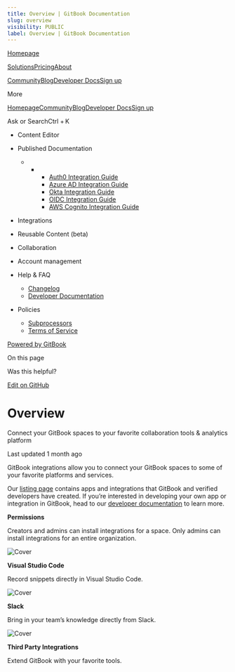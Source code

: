 ```yaml
---
title: Overview | GitBook Documentation
slug: overview
visibility: PUBLIC
label: Overview | GitBook Documentation
---
```

[Homepage](https://www.gitbook.com/)

[Solutions](https://www.gitbook.com/solutions/public-docs)[Pricing](https://www.gitbook.com/pricing)[About](https://www.gitbook.com/about)

[Community](https://github.com/GitbookIO/community)[Blog](https://www.gitbook.com/blog)[Developer Docs](https://developer.gitbook.com/)[Sign up](https://gitbook.com/join)

More

[Homepage](https://www.gitbook.com/)[Community](https://github.com/GitbookIO/community)[Blog](https://www.gitbook.com/blog)[Developer Docs](https://developer.gitbook.com/)[Sign up](https://gitbook.com/join)

Ask or SearchCtrl + K

*   Content Editor
    
*   Published Documentation
    
    *   *   *   [Auth0 Integration Guide](https://developer.gitbook.com/visitor-authentication/guides/integrations/how-to-use-auth0-integration-for-visitor-authentication)
            *   [Azure AD Integration Guide](https://developer.gitbook.com/visitor-authentication/guides/integrations/how-to-use-azure-ad-integration-for-visitor-authentication)
            *   [Okta Integration Guide](https://developer.gitbook.com/visitor-authentication/guides/integrations/how-to-use-okta-integration-for-visitor-authentication)
            *   [OIDC Integration Guide](https://developer.gitbook.com/visitor-authentication/guides/integrations/how-to-use-the-oidc-integration-for-visitor-authentication)
            *   [AWS Cognito Integration Guide](https://developer.gitbook.com/visitor-authentication/guides/integrations/how-to-use-the-aws-cognito-integration-for-visitor-authentication)
            
        
    
*   Integrations
    
*   Reusable Content (beta)
    
*   Collaboration
    
*   Account management
    
*   Help & FAQ
    
    *   [Changelog](https://changelog.gitbook.com/)
    *   [Developer Documentation](https://developer.gitbook.com/)
*   Policies
    
    *   [Subprocessors](https://policies.gitbook.com/security/subprocessors)
    *   [Terms of Service](https://policies.gitbook.com/terms)

[Powered by GitBook](https://www.gitbook.com/?utm_source=content&utm_medium=trademark&utm_campaign=NkEGS7hzeqa35sMXQZ4X)

On this page

Was this helpful?

[Edit on GitHub](https://github.com/GitbookIO/public-docs/blob/main/integrations/overview.md)

Overview
========

Connect your GitBook spaces to your favorite collaboration tools & analytics platform

Last updated 1 month ago

GitBook integrations allow you to connect your GitBook spaces to some of your favorite platforms and services.

Our [listing page](https://www.gitbook.com/integrations) contains apps and integrations that GitBook and verified developers have created. If you’re interested in developing your own app or integration in GitBook, head to our [developer documentation](https://developer.gitbook.com/) to learn more.

**Permissions**

Creators and admins can install integrations for a space. Only admins can install integrations for an entire organization.

![Cover](https://docs.gitbook.com/~gitbook/image?url=https%3A%2F%2F1050631731-files.gitbook.io%2F%7E%2Ffiles%2Fv0%2Fb%2Fgitbook-x-prod.appspot.com%2Fo%2Fspaces%252FNkEGS7hzeqa35sMXQZ4X%252Fuploads%252Fuzmw7EFZvrhwSnTvVQGU%252F3.png%3Falt%3Dmedia%26token%3D21973821-1c9f-4f07-bcd6-381043f5e447&width=245&dpr=4&quality=100&sign=2d20a52&sv=1)

**Visual Studio Code**

Record snippets directly in Visual Studio Code.

![Cover](https://docs.gitbook.com/~gitbook/image?url=https%3A%2F%2F1050631731-files.gitbook.io%2F%7E%2Ffiles%2Fv0%2Fb%2Fgitbook-x-prod.appspot.com%2Fo%2Fspaces%252FNkEGS7hzeqa35sMXQZ4X%252Fuploads%252FGWFqOCvVh3j1FVPS3RWw%252F10.png%3Falt%3Dmedia%26token%3Deb2ae6b2-d8cb-4530-bc85-c70e7fdfc135&width=245&dpr=4&quality=100&sign=2be3114d&sv=1)

**Slack**

Bring in your team’s knowledge directly from Slack.

![Cover](https://docs.gitbook.com/~gitbook/image?url=https%3A%2F%2F1050631731-files.gitbook.io%2F%7E%2Ffiles%2Fv0%2Fb%2Fgitbook-x-prod.appspot.com%2Fo%2Fspaces%252FNkEGS7hzeqa35sMXQZ4X%252Fuploads%252FZnHaR4CGlXvPdNYLn0a5%252F8.png%3Falt%3Dmedia%26token%3D0744a8e7-fe66-4180-b7da-d34b7320927e&width=245&dpr=4&quality=100&sign=e4029b45&sv=1)

**Third Party Integrations**

Extend GitBook with your favorite tools.
